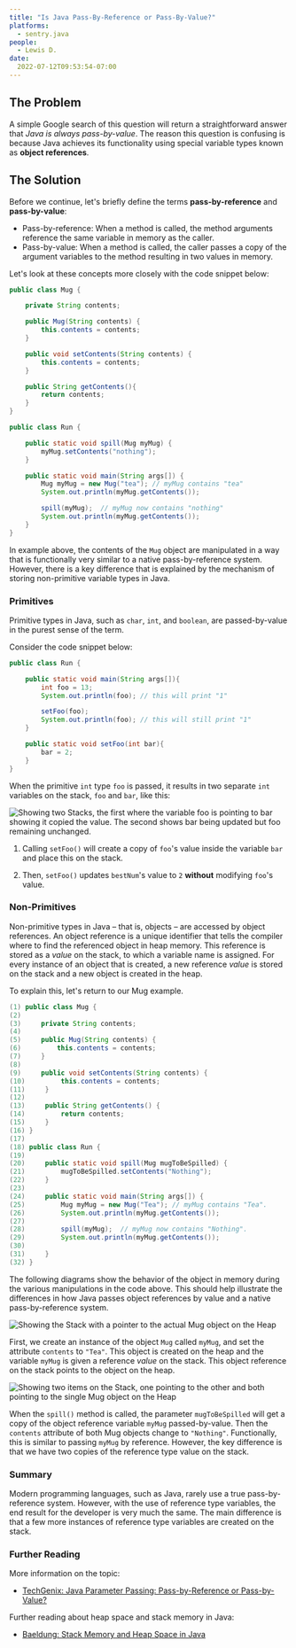 ```yaml
---
title: "Is Java Pass-By-Reference or Pass-By-Value?"
platforms:
  - sentry.java
people:
  - Lewis D.
date:
  2022-07-12T09:53:54-07:00
---
```


## The Problem
A simple Google search of this question will return a straightforward answer that *Java is always pass-by-value*. The reason this question is confusing is because Java achieves its functionality using special variable types known as **object references**.

## The Solution

Before we continue, let's briefly define the terms **pass-by-reference** and **pass-by-value**:

- Pass-by-reference: When a method is called, the method arguments reference the same variable in memory as the caller.
- Pass-by-value: When a method is called, the caller passes a copy of the argument variables to the method resulting in two values in memory.

Let's look at these concepts more closely with the code snippet below:

```java
public class Mug {

    private String contents;

    public Mug(String contents) {
        this.contents = contents;
    }

    public void setContents(String contents) {
        this.contents = contents;
    }

    public String getContents(){
        return contents;
    }
}

public class Run {

    public static void spill(Mug myMug) {
        myMug.setContents("nothing");
    }

    public static void main(String args[]) {
        Mug myMug = new Mug("tea"); // myMug contains "tea"
        System.out.println(myMug.getContents());

        spill(myMug);  // myMug now contains "nothing"
        System.out.println(myMug.getContents());
    }
}
 ```

In example above, the contents of the `Mug` object are manipulated in a way that is functionally very similar to a native pass-by-reference system. However, there is a key difference that is explained by the mechanism of storing non-primitive variable types in Java.

### Primitives

Primitive types in Java, such as  `char`, `int`, and `boolean`, are passed-by-value in the purest sense of the term.

Consider the code snippet below:

```java
public class Run {

    public static void main(String args[]){
        int foo = 13;
        System.out.println(foo); // this will print "1"

        setFoo(foo);
        System.out.println(foo); // this will still print "1"
    }

    public static void setFoo(int bar){
        bar = 2;
    }
}
```

When the primitive `int` type `foo` is passed, it results in two separate `int` variables on the stack, `foo` and `bar`, like this:

![Showing two Stacks, the first where the variable foo is pointing to bar showing it copied the value. The second shows bar being updated but foo remaining unchanged.](foobar_stack.png)

1. Calling `setFoo()` will create a copy of `foo`'s value inside the variable `bar` and place this on the stack.

2. Then, `setFoo()` updates `bestNum`'s value to `2` **without** modifying `foo`'s value.

### Non-Primitives

Non-primitive types in Java – that is, objects – are accessed by object references. An object reference is a unique identifier that tells the compiler where to find the referenced object in heap memory. This reference is stored as a *value* on the stack, to which a variable name is assigned. For every instance of an object that is created, a new reference *value* is stored on the stack and a new object is created in the heap.

To explain this, let's return to our Mug example.

```java
(1) public class Mug {
(2) 
(3)     private String contents;
(4) 
(5)     public Mug(String contents) {
(6)         this.contents = contents;
(7)     }
(8) 
(9)     public void setContents(String contents) {
(10)         this.contents = contents;
(11)     }
(12) 
(13)     public String getContents() {
(14)         return contents;
(15)     }
(16) }
(17) 
(18) public class Run {
(19) 
(20)     public static void spill(Mug mugToBeSpilled) {
(21)         mugToBeSpilled.setContents("Nothing");
(22)     }
(23) 
(24)     public static void main(String args[]) {
(25)         Mug myMug = new Mug("Tea"); // myMug contains "Tea".
(26)         System.out.println(myMug.getContents());
(27) 
(28)         spill(myMug);  // myMug now contains "Nothing".
(29)         System.out.println(myMug.getContents());
(30) 
(31)     }
(32) }
```

The following diagrams show the behavior of the object in memory during the various manipulations in the code above. This should help illustrate the differences in how Java passes object references by value and a native pass-by-reference system.

![Showing the Stack with a pointer to the actual Mug object on the Heap](heap1.png)

First, we create an instance of the object `Mug` called `myMug`, and set the attribute `contents` to `"Tea"`.  This object is created on the heap and the variable `myMug` is given a reference *value* on the stack. This object reference on the stack points to the object on the heap.

![Showing two items on the Stack, one pointing to the other and both pointing to the single Mug object on the Heap](heap3.png)

When the `spill()` method is called, the parameter `mugToBeSpilled` will get a copy of the object reference variable `myMug` passed-by-value. Then the `contents` attribute of both Mug objects change to `"Nothing"`. Functionally, this is similar to passing `myMug` by reference. However, the key difference is that we have two copies of the reference type value on the stack.

### Summary

Modern programming languages, such as Java, rarely use a true pass-by-reference system. However, with the use of reference type variables, the end result for the developer is very much the same. The main difference is that a few more instances of reference type variables are created on the stack.

### Further Reading

More information on the topic:
- [TechGenix: Java Parameter Passing: Pass-by-Reference or Pass-by-Value?](https://techgenix.com/java-pass-by-reference-or-pass-by-value/)

Further reading about heap space and stack memory in Java:

- [Baeldung: Stack Memory and Heap Space in Java](https://www.baeldung.com/java-stack-heap)
